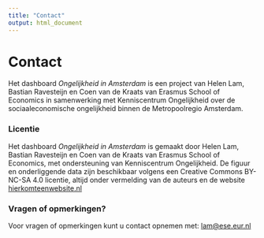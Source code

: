 ```yaml
---
title: "Contact"
output: html_document
---
```


# Contact

Het dashboard <i>Ongelijkheid in Amsterdam</i> is een project van Helen Lam, Bastian Ravesteijn en Coen van de Kraats van Erasmus School of Economics in samenwerking met Kenniscentrum Ongelijkheid over de sociaaleconomische ongelijkheid binnen de Metropoolregio Amsterdam. 

### Licentie
Het dashboard <i>Ongelijkheid in Amsterdam</i>  is gemaakt door Helen Lam, Bastian Ravesteijn en Coen van de Kraats van Erasmus School of Economics, met ondersteuning van Kenniscentrum 
Ongelijkheid. De figuur en onderliggende data zijn beschikbaar volgens een 
Creative Commons BY-NC-SA 4.0 licentie, altijd onder vermelding van de 
auteurs en de website <a href="google.com">hierkomteenwebsite.nl</a> 

### Vragen of opmerkingen?
Voor vragen of opmerkingen kunt u contact opnemen met: <a href="mailto:lam@ese.eur.nl">lam@ese.eur.nl</a>

